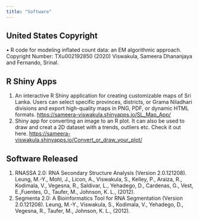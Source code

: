 ```yaml
---
title: "Software"
---
```


## United States Copyright

• R code for modeling inflated count data: an EM algorithmic approach. Copyright Number: TXu002192850 (2020) Viswakula, Sameera Dhananjaya and Fernando, Srinal.

## R Shiny Apps

1. An interactive R Shiny application for creating customizable maps of Sri Lanka. Users can select specific provinces, districts, or Grama Niladhari divisions and export high-quality maps in PNG, PDF, or dynamic HTML formats. <https://sameera-viswakula.shinyapps.io/SL_Map_App/>
2. Shiny app for converting an image to an R plot. It can also be used to draw and creat a 2D dataset with a trends, outliers etc. Check it out here. <https://sameera-viswakula.shinyapps.io/Convert_or_draw_your_plot/>

## Software Released

1.  RNASSA 2.0: RNA Secondary Structure Analysis (Version 2.0.121208). Leung, M.-Y., Mohl, J., Licon, A., Viswakula, S., Kelley, P., Araiza, R., Kodimala, V., Vegesna, R., Saldivar, L., Yehadego, D., Cardenas, G., Vest, E.,Fuentes, O., Taufer, M., Johnson, K. L., (2012).
2.  Segmenta 2.0: A Bioinformatics Tool for RNA Segmentation (Version 2.0.121208). Leung, M.-Y., Viswakula, S., Kodimala, V., Yehadego, D., Vegesna, R., Taufer, M., Johnson, K. L., (2012).
